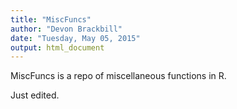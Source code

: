 ```yaml
---
title: "MiscFuncs"
author: "Devon Brackbill"
date: "Tuesday, May 05, 2015"
output: html_document
---
```


MiscFuncs is a repo of miscellaneous functions in R.

Just edited.